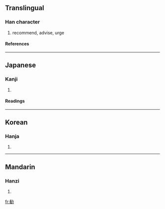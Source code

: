 {{see|勸}}

==Translingual==
===Han character===
{{Han char|rad=力|as=11|sn=13|four=|canj=人土大尸 (OGKS)}}
# recommend, advise, urge
====References====
{{Han ref|kx=0149.111|dkj=02433|dj=0337.050|hdz=10379.040|uh=52E7|ud=21223}}
----
==Japanese==
===Kanji===
{{ja-kanji|grade=|rs=力11}}
# {{defn|Japanese}} 
====Readings====
{{ja-readings|on=[[かん]] (kan)|kun=[[すすめる]] (susumeru)}}
----
==Korean==
===Hanja===
{{ko-hanja|hangeul=권|rv=gwon|mr=kwŏn}}
# {{defn|Korean}}
----
==Mandarin==
===Hanzi===
{{cmn-hanzi|pin=quàn (quan4), xiāng (xiang1)|wg=ch'üan<sup>4</sup>, hsiang<sup>1</sup>}}
# {{defn|Mandarin}}

[[fr:勧]]